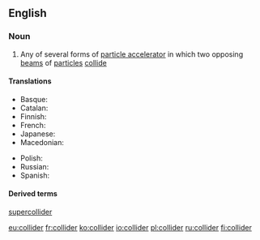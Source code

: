 ==English==
{{wikipedia}}

===Noun===
{{en-noun}}

# {{context|physics|lang=en}} Any of several forms of [[particle accelerator]] in which two opposing  [[beam]]s of [[particle]]s [[collide]]

====Translations====
{{trans-top|particle accelerator}}
* Basque: {{t+|eu|talkagailu}}
* Catalan: {{t|ca|col·lisonador|m}}
* Finnish: {{t|fi|törmäytin}}
* French: {{t+|fr|collisionneur|m}}
* Japanese: {{t|ja|コライダー|tr=koraidā|sc=Jpan}}
* Macedonian: {{t|mk|судирач|m|tr=súdirač}}
{{trans-mid}}
* Polish: {{t|pl|zderzacz|m}}
* Russian: {{t+|ru|колла́йдер|m|tr=kollájdɛr}}
* Spanish: {{t|es|colisionador|m}}
{{trans-bottom}}

====Derived terms====
[[supercollider]]

[[eu:collider]]
[[fr:collider]]
[[ko:collider]]
[[io:collider]]
[[pl:collider]]
[[ru:collider]]
[[fi:collider]]